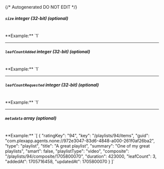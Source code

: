 {/* Autogenerated DO NOT EDIT  */}
##### `size` _integer (32-bit) (optional)_
<br/>
**Example:** `1`

---
##### `leafCountAdded` _integer (32-bit) (optional)_
<br/>
**Example:** `1`

---
##### `leafCountRequested` _integer (32-bit) (optional)_
<br/>
**Example:** `1`

---
##### `metadata` _array (optional)_
<br/>
**Example:** `[
{
"ratingKey": "94",
"key": "/playlists/94/items",
"guid": "com.plexapp.agents.none://972e3047-83d6-4848-a000-261f0af26ba2",
"type": "playlist",
"title": "A great playlist",
"summary": "One of my great playlists",
"smart": false,
"playlistType": "video",
"composite": "/playlists/94/composite/1705800070",
"duration": 423000,
"leafCount": 3,
"addedAt": 1705716458,
"updatedAt": 1705800070
}
]`



